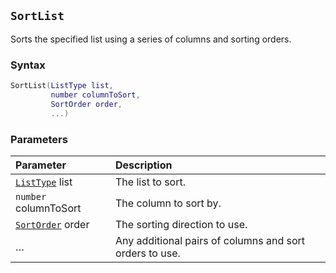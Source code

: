 ::: {.minipage data-latex="{\textwidth}"}
## `SortList` {#batch-sortlist}

Sorts\index{lists!sorting} the specified list using a series of columns and sorting orders.

### Syntax {-}

``` .lua
SortList(ListType list,
         number columnToSort,
         SortOrder order,
         ...) 
```

### Parameters {-}

**Parameter** | **Description**
| :-- | :-- |
| [`ListType`](#listtype) list | The list to sort. |
| `number` columnToSort | The column to sort by. |
| [`SortOrder`](#sortorder) order | The sorting direction to use. |
| ... | Any additional pairs of columns and sort orders to use. |
:::
